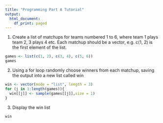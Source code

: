 ```yaml
---
title: "Programming Part A Tutorial"
output:
  html_document:
    df_print: paged
---
```


1. Create a list of matchups for teams numbered 1 to 6, where team 1 plays team 2, 3 plays 4 etc. Each matchup should be a vector, e.g. c(1, 2) is the first element of the list.
```r
games <- list(c(1, 2), c(3, 4), c(5, 6))
games
```
2. Using a for loop randomly choose winners from each matchup, saving the output into a new list called win
```r
win <- vector(mode = "list", length = 3)
for (j in 1:length(games)){
  win[[j]] <- sample(games[[j]],size = 1)
}
```
3. Display the win list
```r
win
```

